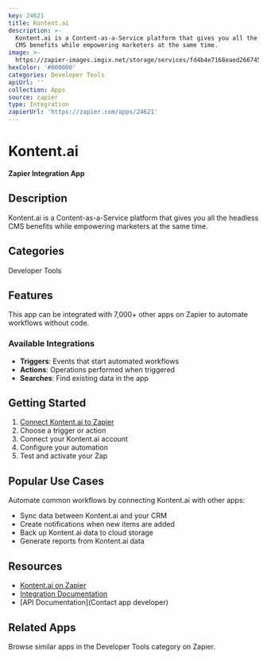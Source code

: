 ```yaml
---
key: 24621
title: Kontent.ai
description: >-
  Kontent.ai is a Content-as-a-Service platform that gives you all the headless
  CMS benefits while empowering marketers at the same time.
image: >-
  https://zapier-images.imgix.net/storage/services/fd4b4e7168eaed2667457a0ae0b52651.png?auto=format%2Ccompress&ixlib=python-3.0.0&q=50
hexColor: '#000000'
categories: Developer Tools
apiUrl: ''
collection: Apps
source: zapier
type: Integration
zapierUrl: 'https://zapier.com/apps/24621'
---
```

# Kontent.ai

**Zapier Integration App**

## Description

Kontent.ai is a Content-as-a-Service platform that gives you all the headless CMS benefits while empowering marketers at the same time.

## Categories

Developer Tools

## Features

This app can be integrated with 7,000+ other apps on Zapier to automate workflows without code.

### Available Integrations

- **Triggers**: Events that start automated workflows
- **Actions**: Operations performed when triggered
- **Searches**: Find existing data in the app

## Getting Started

1. [Connect Kontent.ai to Zapier](https://zapier.com/apps/24621)
2. Choose a trigger or action
3. Connect your Kontent.ai account
4. Configure your automation
5. Test and activate your Zap

## Popular Use Cases

Automate common workflows by connecting Kontent.ai with other apps:

- Sync data between Kontent.ai and your CRM
- Create notifications when new items are added
- Back up Kontent.ai data to cloud storage
- Generate reports from Kontent.ai data

## Resources

- [Kontent.ai on Zapier](https://zapier.com/apps/24621)
- [Integration Documentation](https://zapier.com/apps/24621/integrations)
- [API Documentation](Contact app developer)

## Related Apps

Browse similar apps in the Developer Tools category on Zapier.
